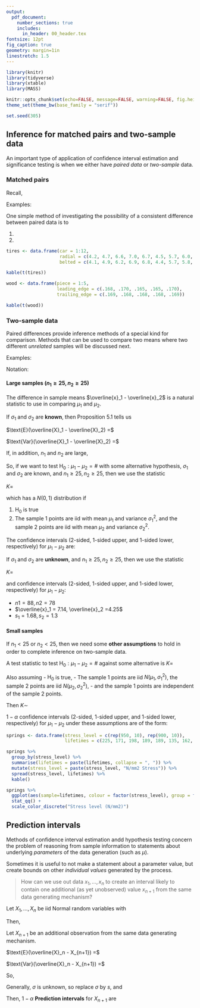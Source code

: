 ```yaml
---
output: 
  pdf_document:
    number_sections: true
    includes:
      in_header: 00_header.tex
fontsize: 12pt
fig_caption: true
geometry: margin=1in
linestretch: 1.5
---
```


```r
library(knitr)
library(tidyverse)
library(xtable)
library(MASS)

knitr::opts_chunk$set(echo=FALSE, message=FALSE, warning=FALSE, fig.height = 2)
theme_set(theme_bw(base_family = "serif"))

set.seed(305)
```

\setcounter{section}{6}
\setcounter{subsection}{3}
\setcounter{ex}{16}
\setcounter{df}{8}
\setcounter{page}{31}

## Inference for matched pairs and two-sample data

An important type of application of confidence interval estimation and significance testing is when we either have *paired data* or *two-sample* data.

### Matched pairs

Recall,

\vspace{1in}

Examples:

\vspace{2in}

One simple method of investigating the possibility of a consistent difference between paired data is to

1.
\vspace{.5in}
2.

\newpage

\begin{ex}[Fuel economy]
Twelve cars were equipped with radial tires and driven over a test course. Then the same twelve cars (with the same drivers) were equipped with regular belted tires and driven over the same course. After each run, the cars gas economy (in km/l) was measured. Using significance level $\alpha= 0.05$ and the method of critical values, test for a difference in fuel economy between the radial tires and belted tires. Construct a 95\% confidence interval for true mean difference due to tire type.
\end{ex}

```r
tires <- data.frame(car = 1:12,
                    radial = c(4.2, 4.7, 6.6, 7.0, 6.7, 4.5, 5.7, 6.0, 7.4, 4.9, 6.1, 5.2),
                    belted = c(4.1, 4.9, 6.2, 6.9, 6.8, 4.4, 5.7, 5.8, 6.9, 4.7, 6.0, 4.9))

kable(t(tires))
```

\newpage

\begin{ex}[End-cut router]
Consider the operation of an end-cut router in the manufacture of a company's wood product. Both a leading-edge and a trailing-edge measurement were made on each wooden piece to come off the router. Is the leading-edge measurement different from the trailing-edge measurement for a typical wood piece?  Do a hypothesis test at $\alpha= 0.05$ to find out. Make a two-sided 95\% confidence interval for the true mean of the difference between the measurements.
\end{ex}

```r
wood <- data.frame(piece = 1:5,
                   leading_edge = c(.168, .170, .165, .165, .170),
                   trailing_edge = c(.169, .168, .168, .168, .169))

kable(t(wood))
```

\newpage

### Two-sample data

Paired differences provide inference methods of a special kind for comparison. Methods that can be used to compare two means where two different *unrelated* samples will be discussed next.

Examples:

\vspace{2in}

Notation:

\newpage

#### Large samples ($n_1 \ge 25, n_2 \ge 25$)

The difference in sample means $\overline{x}_1 - \overline{x}_2$ is a natural statistic to use in comparing $\mu_1$ and $\mu_2$. 

If $\sigma_1$ and $\sigma_2$ are **known**, then Proposition 5.1 tells us

\vspace{.2in}

$\text{E}(\overline{X}_1 - \overline{X}_2) =$ 

\vspace{1in}

$\text{Var}(\overline{X}_1 - \overline{X}_2) =$

\vspace{1in}

If, in addition, $n_1$ and $n_2$ are large,

\newpage

So, if we want to test $\text{H}_0: \mu_1 - \mu_2 = \#$ with some alternative hypothesis, $\sigma_1$ and $\sigma_2$ are known, and $n_1 \ge 25, n_2 \ge 25$, then we use the statistic

\vspace{.5in}

$K =$

\vspace{.5in}
 
which has a $N(0,1)$ distribution if

1. $\text{H}_0$ is true
2. The sample 1 points are iid with mean $\mu_1$ and variance $\sigma^2_1$, and the sample 2 points are iid with mean $\mu_2$ and variance $\sigma^2_2$.

\vspace{.5in}

The confidence intervals (2-sided, 1-sided upper, and 1-sided lower, respectively) for $\mu_1-\mu_2$ are:

\newpage

If $\sigma_1$ and $\sigma_2$ are **unknown**, and $n_1 \ge 25, n_2 \ge 25$, then we use the statistic


\vspace{.5in}

$K =$

\vspace{.5in}
 
and confidence intervals (2-sided, 1-sided upper, and 1-sided lower, respectively) for $\mu_1-\mu_2$:


\newpage

\begin{ex}[Anchor bolts]
An experiment carried out to study various characteristics of anchor bolts resulted in 78 observations on shear strength (kip) of 3/8-in. diameter bolts and 88 observations on strength of 1/2-in. diameter bolts. Let Sample 1 be the 1/2 in diameter bolts and Sample 2 be the 3/8 indiameter bolts. Using a significance level of $\alpha= 0.01$, find out if the 1/2 in bolts are more than 2 kip stronger (in shear strength) than the 3/8 in bolts. Calculate and interpret the appropriate 99\% confidence interval to support the analysis.
\end{ex}
- $n1 =88, n2 =78$
- $\overline{x}_1 = 7.14, \overline{x}_2 =4.25$
- $s_1 =1.68,s_2 =1.3$

\newpage

#### Small samples

If $n_1 < 25$ or $n_2 < 25$, then we need some **other assumptions** to hold in order to complete inference on two-sample data.

\vspace{1in}

A test statistic to test $\text{H}_0:\mu_1-\mu_2= \#$ against some alternative is 
\vspace{.5in}
$K=$
\vspace{.5in}

Also assuming 
- $\text{H}_0$ is true, 
- The sample 1 points are iid $N(\mu_1,\sigma^2_1)$, the sample 2 points are iid $N(\mu_2,\sigma^2_2)$, 
- and the sample 1 points are independent of the sample 2 points.

Then
\vspace{.5in}
$K\sim$
\vspace{.5in}

$1-\alpha$ confidence intervals (2-sided, 1-sided upper, and 1-sided lower, respectively) for $\mu_1-\mu_2$ under these assumptions are of the form:

\newpage

\begin{ex}[Springs]
The data of W. Armstrong on spring lifetimes (appearing in the book by Cox and Oakes) not only concern spring longevity at a 950 N/$\text{mm}^2$ stress level but also longevity at a 900 N/$\text{mm}^2$ stress level. Let sample 1 be the 900 N/$\text{mm}^2$ stress group and sample 2 be the 950 N/$\text{mm}^2$ stress group. Let’s do a hypothesis test to see if the sample 1 springs lasted significantly longer than the sample 2 springs.
\end{ex}

```r
springs <- data.frame(stress_level = c(rep(950, 10), rep(900, 10)),
                      lifetimes = c(225, 171, 198, 189, 189, 135, 162, 135, 117, 162, 216, 162, 153, 216, 225, 216, 306, 225, 243, 189))

springs %>%
  group_by(stress_level) %>%
  summarise(lifetimes = paste(lifetimes, collapse = ", ")) %>%
  mutate(stress_level = paste(stress_level, "N/mm2 Stress")) %>%
  spread(stress_level, lifetimes) %>%
  kable()

springs %>%
  ggplot(aes(sample=lifetimes, colour = factor(stress_level), group = factor(stress_level))) +
  stat_qq() +
  scale_color_discrete("Stress level (N/mm2)")

```

\newpage

\newpage

\begin{ex}[Stopping distance]
Suppose $\mu_1$ and $\mu_2$ are true mean stopping distances (in meters) at 50 mph for cars of a certain type equipped with two different types of breaking systems. Suppose $n_1=n_2= 6$, $\overline{x}_1= 115.7$, $\overline{x}_2= 129.3$, $s_1=5.08$, and $s_2= 5.38$. Use significance level $\alpha = 0.01$ to test $\text{H}_0: \mu_1-\mu_2 =-10$ vs. $\text{H}_A:\mu_1-\mu_2 < -10$. Construct a 2-sided 99% confidence interval for the true difference in stopping distances.

\end{ex}

\newpage

## Prediction intervals

Methods of confidence interval estimation andd hypothesis testing concern the problem of reasoning from sample information to statements about underlying *parameters* of the data generation (such as $\mu$). 

Sometimes it is useful to not make a statement about a parameter value, but create bounds on other *individual values* generated by the process.

> How can we use out data $x_1, \dots, x_n$ to create an interval likely to contain one additional (as yet unobserved) value $x_{n+1}$ from the same data generating mechanism?

\vspace{.2in}

Let $X_1, \dots, X_n$ be iid Normal random variables with

\begin{align*}
\text{E}(X_i) &= \mu \text{ for all } i = 1, \dots, n \\
\text{Var}(X_i) &= \sigma^2 \text{ for all } i = 1, \dots, n
\end{align*}

Then,

\vspace{1in}

Let $X_{n+1}$ be an additional observation from the same data generating mechanism.

\newpage

$\text{E}(\overline{X}_n - X_{n+1}) =$

\vfill

$\text{Var}(\overline{X}_n - X_{n+1}) =$

\vfill

So,

\vspace{1in}

\newpage

Generally, $\sigma$ is unknown, so replace $\sigma$ by $s$, and

\vspace{2in}

Then, $1-\alpha$ **Prediction intervals** for $X_{n+1}$ are

\newpage

